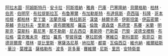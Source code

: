 <span style="font-size:95%;">[[阿拉木圖|阿拉木圖]] · [[阿姆斯特丹|阿姆斯特丹]] · [[安卡拉|安卡拉]] · [[阿斯塔納|阿斯塔納]] · [[雅典|雅典]] · [[巴庫|巴庫]] · [[巴塞隆納|巴塞隆納]] · [[貝爾格勒|貝爾格勒]] · [[柏林|柏林]] · [[伯恩|伯恩]] · [[伯明罕|伯明罕]] · [[布拉提斯拉瓦|布拉提斯拉瓦]] · [[布魯塞爾|布魯塞爾]] · [[布加勒斯特|布加勒斯特]] · [[布達佩斯|布達佩斯]] · [[奇西瑙|奇西瑙]] · [[科隆|科隆]] · [[哥本哈根|哥本哈根]] · [[都柏林|都柏林]] · [[愛丁堡|愛丁堡]] · [[法蘭克福|法蘭克福]] · [[格拉斯哥|格拉斯哥]] · [[漢堡|漢堡]] · [[赫爾辛基|赫爾辛基]] · [[伊斯坦堡|伊斯坦堡]] · [[伊茲密爾|伊茲密爾]] · [[基輔|基輔]] · [[克拉科夫|克拉科夫]] · [[里斯本|里斯本]] · [[盧布爾雅那|盧布爾雅那]] · [[羅茲|羅茲]] · [[倫敦|倫敦]] · [[盧森堡市|盧森堡]] · [[馬德里|馬德里]] · [[馬賽|馬賽]] · [[米蘭|米蘭]] · [[明斯克|明斯克]] · [[莫斯科|莫斯科]] · [[慕尼黑|慕尼黑]] · [[那不勒斯|那不勒斯]] · [[尼古西亞|尼古西亞]] · [[奧斯陸|奧斯陸]] · [[巴勒莫市|巴勒莫]] · [[巴黎|巴黎]] · [[波德戈裡察|波德戈裡察]] · [[布拉格|布拉格]] · [[雷克雅未克|雷克雅未克]] · [[裡加|裡加]] · [[羅馬|羅馬]] · [[聖彼得堡|聖彼得堡]] · [[塞拉耶佛|塞拉耶佛]] · [[塞維亞|塞維亞]] · [[斯科普耶|斯科普耶]] · [[索菲亞|索菲亞]] · [[斯德哥爾摩|斯德哥爾摩]] · [[塔林|塔林]] · [[提比里斯|提比里斯]] · [[塞薩洛尼基|塞薩洛尼基]] · [[地拉那|地拉那]] · [[都靈|都靈]] · [[瓦倫西亞|瓦倫西亞]] · [[維也納|維也納]] · [[維爾紐斯|維爾紐斯]] · [[華沙|華沙]] · [[葉裡溫|葉裡溫]] · [[薩格勒布|薩格勒布]] · [[波多|波多]] · [[哥多華|哥多華]] · [[賽維爾|賽維爾]] · [[尼斯|尼斯]] · [[里昂|里昂]] · [[安特衛普|安特衛普]]</span>